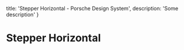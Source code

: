 
  title: 'Stepper Horizontal - Porsche Design System',
  description: 'Some description'
}

# Stepper Horizontal <ComponentStatus tagName="p-stepper-horizontal"></ComponentStatus>

<ComponentApi tagName="p-stepper-horizontal" />